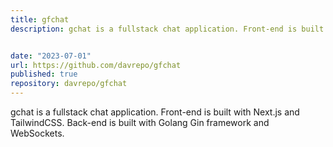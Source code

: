 ```yaml
---
title: gfchat
description: gchat is a fullstack chat application. Front-end is built with Next.js and TailwindCSS. Back-end is built with Golang Gin framework and WebSockets.


date: "2023-07-01"
url: https://github.com/davrepo/gfchat
published: true
repository: davrepo/gfchat
---
```


gchat is a fullstack chat application. Front-end is built with Next.js and TailwindCSS. Back-end is built with Golang Gin framework and WebSockets.